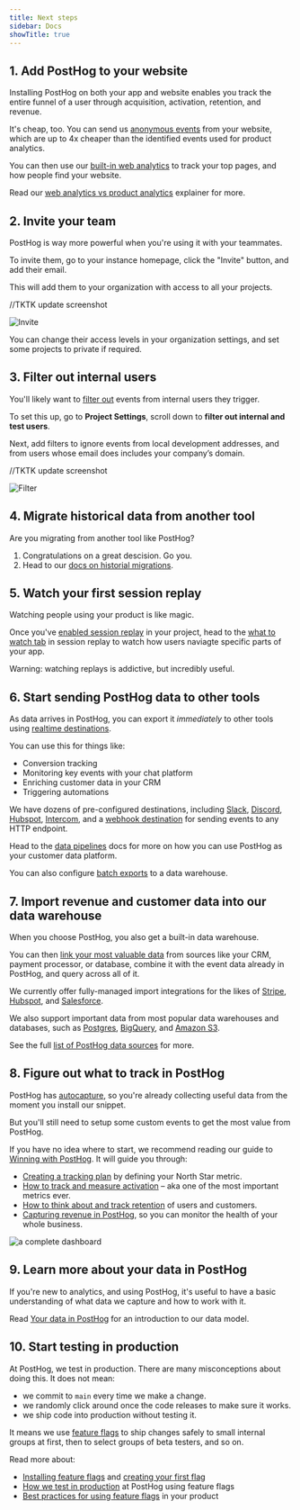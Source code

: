 ```yaml
---
title: Next steps
sidebar: Docs
showTitle: true
---
```


## 1. Add PostHog to your website

Installing PostHog on both your app and website enables you track the entire funnel of a user through acquisition, activation, retention, and revenue.

It's cheap, too. You can send us [anonymous events](/docs/data/anonymous-vs-identified-events) from your website, which are up to 4x cheaper than the identified events used for product analytics.

You can then use our [built-in web analytics](/docs/web-analytics) to track your top pages, and how people find your website.

Read our [web analytics vs product analytics](/docs/web-analytics/web-vs-product-analytics) explainer for more.

## 2. Invite your team

PostHog is way more powerful when you're using it with your teammates.

To invite them, go to your instance homepage, click the "Invite" button, and add their email. 

This will add them to your organization with access to all your projects.

//TKTK update screenshot

![Invite](https://res.cloudinary.com/dmukukwp6/image/upload/v1710055416/posthog.com/contents/images/tutorials/next-steps-after-installing/invite.png)

You can change their access levels in your organization settings, and set some projects to private if required.

## 3. Filter out internal users

You'll likely want to [filter out](/tutorials/filter-internal-users) events from internal users they trigger. 

To set this up, go to **Project Settings**, scroll down to **filter out internal and test users**.

Next, add filters to ignore events from local development addresses, and from users whose email does includes your company’s domain.

//TKTK update screenshot

![Filter](https://res.cloudinary.com/dmukukwp6/image/upload/v1710055416/posthog.com/contents/images/tutorials/next-steps-after-installing/filter.png)

## 4. Migrate historical data from another tool

Are you migrating from another tool like PostHog?

1. Congratulations on a great descision. Go you.
2. Head to our [docs on historial migrations](/docs/migrate).

## 5. Watch your first session replay

Watching people using your product is like magic.

Once you've [enabled session replay](/docs/session-replay/installation) in your project, head to the [what to watch tab](https://us.posthog.com/replay/templates) in session replay to watch how users naviagte specific parts of your app.

Warning: watching replays is addictive, but incredibly useful.

## 6. Start sending PostHog data to other tools

As data arrives in PostHog, you can export it _immediately_ to other tools using [realtime destinations](/docs/cdp/destinations/). 

You can use this for things like:

- Conversion tracking
- Monitoring key events with your chat platform
- Enriching customer data in your CRM
- Triggering automations

We have dozens of pre-configured destinations, including [Slack](/docs/cdp/destinations/slack), [Discord](/docs/cdp/destinations/discord), [Hubspot](/docs/cdp/destinations/hubspot), [Intercom](/docs/cdp/destinations/hubspot), and a [webhook destination](/docs/cdp/destinations/webhook) for sending events to any HTTP endpoint.

Head to the [data pipelines](/docs/cdp) docs for more on how you can use PostHog as your customer data platform.

You can also configure [batch exports](/docs/cdp/batch-exports/s3) to a data warehouse.

## 7. Import revenue and customer data into our data warehouse

When you choose PostHog, you also get a built-in data warehouse.

You can then [link your most valuable data](/docs/data-warehouse/join) from sources like your CRM, payment processor, or database, combine it with the event data already in PostHog, and query across all of it.

We currently offer fully-managed import integrations for the likes of [Stripe](/docs/cdp/sources/stripe), [Hubspot](/docs/cdp/sources/hubspot), and [Salesforce](/docs/cdp/sources/salesforce).

We also support important data from most popular data warehouses and databases, such as [Postgres](/docs/cdp/sources/postgres), [BigQuery](/docs/cdp/sources/bigquery), and [Amazon S3](/docs/cdp/sources/s3).

See the full [list of PostHog data sources](/docs/cdp/sources) for more. 

## 8. Figure out what to track in PostHog

PostHog has [autocapture](/docs/product-analytics/autocapture), so you're already collecting useful data from the moment you install our snippet.

But you'll still need to setup some custom events to get the most value from PostHog.

If you have no idea where to start, we recommend reading our guide to [Winning with PostHog](/docs/new-to-posthog/getting-hogpilled). It will guide you through:

- [Creating a tracking plan](/docs/new-to-posthog/getting-hogpilled) by defining your North Star metric.
- [How to track and measure activation](/docs/new-to-posthog/activation) – aka one of the most important metrics ever.
- [How to think about and track retention](/docs/new-to-posthog/retention) of users and customers.
- [Capturing revenue in PostHog](/docs/new-to-posthog/revenue), so you can monitor the health of your whole business.

![a complete dashboard](https://res.cloudinary.com/dmukukwp6/image/upload/hogflix_c681b6891d.png)

## 9. Learn more about your data in PostHog

If you're new to analytics, and using PostHog, it's useful to have a basic understanding of what data we capture and how to work with it.

Read [Your data in PostHog](/docs/new-to-posthog/understand-posthog) for an introduction to our data model. 

## 10. Start testing in production

At PostHog, we test in production. There are many misconceptions about doing this. It does not mean:

- we commit to `main` every time we make a change.
- we randomly click around once the code releases to make sure it works.
- we ship code into production without testing it.

It means we use [feature flags](/docs/feature-flags) to ship changes safely to small internal groups at first, then to select groups of beta testers, and so on.

Read more about:
- [Installing feature flags](/docs/feature-flags/installation) and [creating your first flag](/docs/feature-flags/creating-feature-flags)
- [How we test in production](/product-engineers/testing-in-production) at PostHog using feature flags
- [Best practices for using feature flags](/docs/feature-flags/best-practices) in your product





